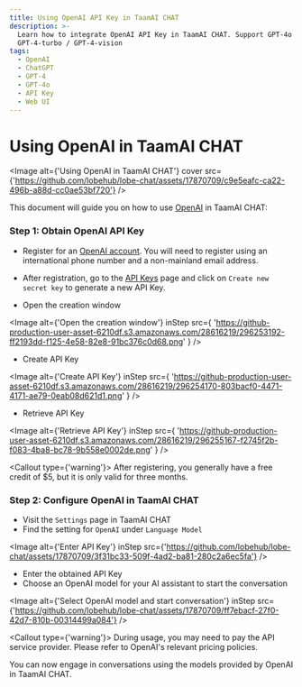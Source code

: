 ```yaml
---
title: Using OpenAI API Key in TaamAI CHAT
description: >-
  Learn how to integrate OpenAI API Key in TaamAI CHAT. Support GPT-4o /
  GPT-4-turbo / GPT-4-vision
tags:
  - OpenAI
  - ChatGPT
  - GPT-4
  - GPT-4o
  - API Key
  - Web UI
---
```


# Using OpenAI in TaamAI CHAT

<Image
  alt={'Using OpenAI in TaamAI CHAT'}
  cover
  src={'https://github.com/lobehub/lobe-chat/assets/17870709/c9e5eafc-ca22-496b-a88d-cc0ae53bf720'}
/>

This document will guide you on how to use [OpenAI](https://openai.com/) in TaamAI CHAT:

<Steps>

### Step 1: Obtain OpenAI API Key

- Register for an [OpenAI account](https://platform.openai.com/signup). You will need to register using an international phone number and a non-mainland email address.

- After registration, go to the [API Keys](https://platform.openai.com/api-keys) page and click on `Create new secret key` to generate a new API Key.

- Open the creation window

<Image
  alt={'Open the creation window'}
  inStep
  src={
    'https://github-production-user-asset-6210df.s3.amazonaws.com/28616219/296253192-ff2193dd-f125-4e58-82e8-91bc376c0d68.png'
  }
/>

- Create API Key

<Image
  alt={'Create API Key'}
  inStep
  src={
    'https://github-production-user-asset-6210df.s3.amazonaws.com/28616219/296254170-803bacf0-4471-4171-ae79-0eab08d621d1.png'
  }
/>

- Retrieve API Key

<Image
  alt={'Retrieve API Key'}
  inStep
  src={
    'https://github-production-user-asset-6210df.s3.amazonaws.com/28616219/296255167-f2745f2b-f083-4ba8-bc78-9b558e0002de.png'
  }
/>

<Callout type={'warning'}>
  After registering, you generally have a free credit of $5, but it is only valid for three months.
</Callout>

### Step 2: Configure OpenAI in TaamAI CHAT

- Visit the `Settings` page in TaamAI CHAT
- Find the setting for `OpenAI` under `Language Model`

<Image
  alt={'Enter API Key'}
  inStep
  src={'https://github.com/lobehub/lobe-chat/assets/17870709/3f31bc33-509f-4ad2-ba81-280c2a6ec5fa'}
/>

- Enter the obtained API Key
- Choose an OpenAI model for your AI assistant to start the conversation

<Image
  alt={'Select OpenAI model and start conversation'}
  inStep
  src={'https://github.com/lobehub/lobe-chat/assets/17870709/ff7ebacf-27f0-42d7-810b-00314499a084'}
/>

<Callout type={'warning'}>
  During usage, you may need to pay the API service provider. Please refer to OpenAI's relevant
  pricing policies.
</Callout>

</Steps>

You can now engage in conversations using the models provided by OpenAI in TaamAI CHAT.
